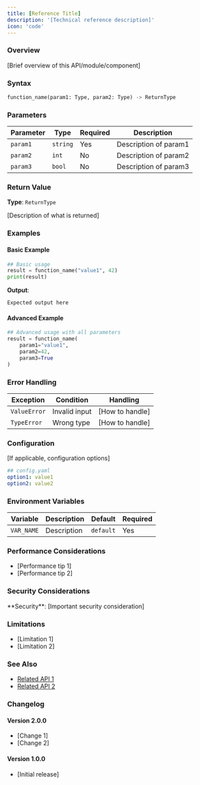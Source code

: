 ```yaml
---
title: [Reference Title]
description: '[Technical reference description]'
icon: 'code'
---
```


### Overview

[Brief overview of this API/module/component]

### Syntax

```python
function_name(param1: Type, param2: Type) -> ReturnType
```

### Parameters

| Parameter | Type | Required | Description |
|-----------|------|----------|-------------|
| `param1` | `string` | Yes | Description of param1 |
| `param2` | `int` | No | Description of param2 |
| `param3` | `bool` | No | Description of param3 |

### Return Value

**Type**: `ReturnType`

[Description of what is returned]

### Examples

#### Basic Example

```python
## Basic usage
result = function_name("value1", 42)
print(result)
```

**Output**:
```
Expected output here
```

#### Advanced Example

```python
## Advanced usage with all parameters
result = function_name(
    param1="value1",
    param2=42,
    param3=True
)
```

### Error Handling

| Exception | Condition | Handling |
|-----------|-----------|----------|
| `ValueError` | Invalid input | [How to handle] |
| `TypeError` | Wrong type | [How to handle] |

### Configuration

[If applicable, configuration options]

```yaml
## config.yaml
option1: value1
option2: value2
```

### Environment Variables

| Variable | Description | Default | Required |
|----------|-------------|---------|----------|
| `VAR_NAME` | Description | `default` | Yes |

### Performance Considerations

* [Performance tip 1]
* [Performance tip 2]

### Security Considerations

<Warning>
  **Security**: [Important security consideration]
</Warning>

### Limitations

* [Limitation 1]
* [Limitation 2]

### See Also

* [Related API 1](/reference/related-1)
* [Related API 2](/reference/related-2)

### Changelog

#### Version 2.0.0
* [Change 1]
* [Change 2]

#### Version 1.0.0
* [Initial release]
